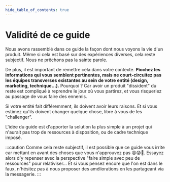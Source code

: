 ```yaml
---
hide_table_of_contents: true
---
```


# Validité de ce guide

Nous avons rassemblé dans ce guide la façon dont nous voyons la vie d'un produit. Même si cela est basé sur des expériences diverses, cela reste subjectif. Nous ne prêchons pas la sainte parole.

De plus, il est important de remettre cela dans votre contexte. **Piochez les informations qui vous semblent pertinentes, mais ne court-circuitez pas les équipes transverses existantes au sein de votre entité (design, marketing, technique…).** Pourquoi ? Car avoir un produit "dissident" du reste est compliqué à reprendre le jour où vous partirez, et vous risqueriez au passage de vous faire des ennemis.

Si votre entité fait différemment, ils doivent avoir leurs raisons. Et si vous estimez qu'ils doivent changer quelque chose, libre à vous de les "challenger".

L'idée du guide est d'apporter la solution la plus simple à un projet qui n'aurait pas trop de ressources à disposition, ou de cadre technique imposé.

:::caution
Comme cela reste subjectif, il est possible que ce guide vous irrite car mettant en avant des choses que vous n'approuvez pas 😠😡🤬. Essayez alors d'y repenser avec la perspective "faire simple avec peu de ressources" pour relativiser… Et si vous pensez encore que l'on est dans le faux, n'hésitez pas à nous proposer des améliorations en les partageant via la messagerie.
:::
